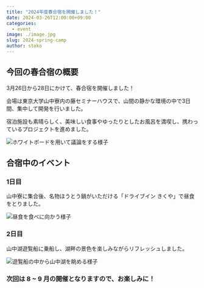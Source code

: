 ```yaml
---
title: "2024年度春合宿を開催しました！"
date: 2024-03-26T12:00:00+09:00
categories:
  - event
image: ./image.jpg
slug: 2024-spring-camp
author: stoko
---
```


## 今回の春合宿の概要

3月26日から28日にかけて、春合宿を開催しました！

会場は東京大学山中寮内の藤セミナーハウスで、山間の静かな環境の中で3日間、集中して開発を行いました。

宿泊施設も素晴らしく、美味しい食事やゆったりとしたお風呂を満喫し、携わっているプロジェクトを進めました。

![ホワイトボードを用いて議論をする様子](./lecture.jpg)

## 合宿中のイベント

### 1日目

山中寮に集合後、名物ほうとう鍋がいただける「ドライブイン きくや」で昼食をとりました。

![昼食を食べに向かう様子](./go-out.jpg)

### 2日目

山中湖遊覧船に乗船し、湖畔の景色を楽しみながらリフレッシュしました。

![遊覧船の中から山中湖を眺める様子](./inside-boat.jpg)

### 次回は 8 ~ 9 月の開催となりますので、お楽しみに！